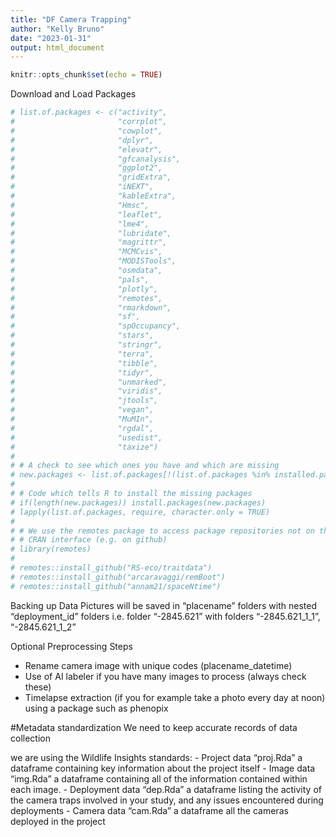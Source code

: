 ```yaml
---
title: "DF Camera Trapping"
author: "Kelly Bruno"
date: "2023-01-31"
output: html_document
---
```


```r
knitr::opts_chunk$set(echo = TRUE)
```

Download and Load Packages
```r
# list.of.packages <- c("activity",
#                       "corrplot",
#                       "cowplot",
#                       "dplyr", 
#                       "elevatr",
#                       "gfcanalysis",  
#                       "ggplot2",
#                       "gridExtra",
#                       "iNEXT",
#                       "kableExtra",
#                       "Hmsc",
#                       "leaflet",
#                       "lme4",
#                       "lubridate",
#                       "magrittr",
#                       "MCMCvis",
#                       "MODISTools",
#                       "osmdata",
#                       "pals",
#                       "plotly",
#                       "remotes",
#                       "rmarkdown",
#                       "sf",
#                       "spOccupancy",
#                       "stars",
#                       "stringr",
#                       "terra",
#                       "tibble",
#                       "tidyr", 
#                       "unmarked",
#                       "viridis",
#                       "jtools",
#                       "vegan",
#                       "MuMIn",
#                       "rgdal",
#                       "usedist",
#                       "taxize")
# 
# # A check to see which ones you have and which are missing
# new.packages <- list.of.packages[!(list.of.packages %in% installed.packages()[,"Package"])]
# 
# # Code which tells R to install the missing packages
# if(length(new.packages)) install.packages(new.packages)
# lapply(list.of.packages, require, character.only = TRUE)
# 
# # We use the remotes package to access package repositories not on the 
# # CRAN interface (e.g. on github)
# library(remotes)
# 
# remotes::install_github("RS-eco/traitdata")
# remotes::install_github("arcaravaggi/remBoot")
# remotes::install_github("annam21/spaceNtime")
```

Backing up Data
Pictures will be saved in "placename" folders with nested "deployment_id" folders i.e. folder "-2845.621" with folders "-2845.621_1_1", "-2845.621_1_2"

Optional Preprocessing Steps

- Rename camera image with unique codes (placename_datetime)
- Use of AI labeler if you have many images to process (always check these)
- Timelapse extraction (if you for example take a photo every day at noon) using a package such as phenopix


#Metadata standardization
We need to keep accurate records of data collection

we are using the Wildlife Insights standards:
- Project data "proj.Rda" a dataframe containing key information about the project itself
- Image data "img.Rda" a dataframe containing all of the information contained within each image.
- Deployment data "dep.Rda" a dataframe listing the activity of the camera traps involved in your study, and any issues encountered during deployments
- Camera data "cam.Rda" a dataframe all the cameras deployed in the project


